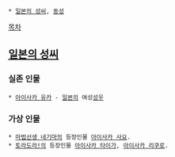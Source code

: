  * [[일본의 성씨]], [[동성]]

[[목차]]

== [[일본의 성씨]] ==
=== 실존 인물 ===
 * [[아이사카 유카]] - [[일본]]의 여성[[성우]]
=== 가상 인물 ===
 * [[마법선생 네기마]]의 등장인물 [[아이사카 사요]].
 * [[토라도라!]]의 등장인물 [[아이사카 타이가]], [[아이사카 리쿠로]].
